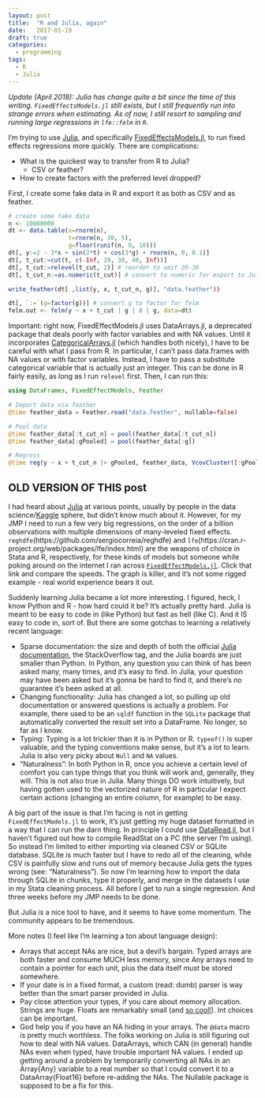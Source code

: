 ```yaml
---
layout: post
title:  "R and Julia, again"
date:   2017-01-19
draft: true
categories:
  - programming
tags:
  - R
  - Julia
---
```


_Update (April 2018): Julia has change quite a bit since the time of this writing. `FixedEffectsModels.jl` still exists, but I still frequently run into strange errors when estimating. As of now, I still resort to sampling and running large regressions in `lfe::felm` in `R`_.

I'm trying to use [Julia](http://julialang.org/), and specifically [FixedEffectsModels.jl](https://github.com/matthieugomez/FixedEffectModels.jl), to run fixed effects regressions more quickly. There are complications:

- What is the quickest way to transfer from R to Julia?
  - CSV or feather?
- How to create factors with the preferred level dropped?

First, I create some fake data in R and export it as both as CSV and as feather.

```r
# create some fake data
n <- 10000000
dt <- data.table(x=rnorm(n),
                 t=rnorm(n, 30, 5),
                 g=floor(runif(n, 0, 10)))
dt[, y:=2 - 3*x + sin(2*t) + cos(3*g) + rnorm(n, 0, 0.1)]
dt[, t_cut:=cut(t, c(-Inf, 20, 30, 40, Inf))]
dt[, t_cut:=relevel(t_cut, 2)] # reorder to omit 20-30
dt[, t_cut_n:=as.numeric(t_cut)] # convert to numeric for export to Julia

write_feather(dt[ ,list(y, x, t_cut_n, g)], "data.feather"))

dt[, `:=`(g=factor(g))] # convert g to factor for felm
felm.out <- felm(y ~ x + t_cut | g | 0 | g, data=dt)
```

Important: right now, FixedEffectModels.jl uses DataArrays.jl, a deprecated package that deals poorly with factor variables and with NA values. Until it incorporates [CategoricalArrays.jl](https://github.com/JuliaData/CategoricalArrays.jl) (which handles both nicely), I have to be careful with what I pass from R. In particular, I can't pass data.frames with NA values or with factor variables. Instead, I have to pass a substitute categorical variable that is actually just an integer. This can be done in R fairly easily, as long as I run `relevel` first. Then, I can run this:

```julia
using DataFrames, FixedEffectModels, Feather

# Import data via feather
@time feather_data = Feather.read("data.feather", nullable=false)

# Pool data
@time feather_data[:t_cut_n] = pool(feather_data[:t_cut_n])
@time feather_data[:gPooled] = pool(feather_data[:g])

# Regress
@time reg(y ~ x + t_cut_n |> gPooled, feather_data, VcovCluster([:gPooled]))
```

## OLD VERSION OF THIS post
I had heard about [Julia](http://julialang.org/) at various points, usually by people in the data science/[Kaggle](https://www.kaggle.com/) sphere, but didn't know much about it. However, for my JMP I need to run a few very big regressions, on the order of a billion observations with multiple dimensions of many-leveled fixed effects. `reghdfe`(https://github.com/sergiocorreia/reghdfe) and `lfe`(https://cran.r-project.org/web/packages/lfe/index.html) are the weapons of choice in Stata and R, respectively, for these kinds of models but someone while poking around on the internet I ran across [`FixedEffectModels.jl`](https://github.com/matthieugomez/FixedEffectModels.jl). Click that link and compare the speeds. The graph is killer, and it's not some rigged example - real world experience bears it out.

Suddenly learning Julia became a lot more interesting. I figured, heck, I know Python and R - how hard could it be? It's actually pretty hard. Julia is meant to be easy to code in (like Python) but fast as hell (like C). And it IS easy to code in, sort of. But there are some gotchas to learning a relatively recent language:

* Sparse documentation: the size and depth of both the official [Julia documentation](http://docs.julialang.org/en/release-0.4/manual/), the StackOverflow tag, and the Julia boards are just smaller than Python. In Python, any question you can think of has been asked many, many times, and it's easy to find. In Julia, your question may have been asked but it's gonna be hard to find it, and there's no guarantee it's been asked at all.
* Changing functionality: Julia has changed a lot, so pulling up old documentation or answered questions is actually a problem. For example, there used to be an `sqldf` function in the `SQLite` package that automatically converted the result set into a DataFrame. No longer, so far as I know.
* Typing: Typing is a lot trickier than it is in Python or R. `typeof()` is super valuable, and the typing conventions make sense, but it's a lot to learn. Julia is also very picky about `Null` and `NA` values.
* "Naturalness": In both Python in R, once you achieve a certain level of comfort you can type things that you think will work and, generally, they will. This is not also true in Julia. Many things DO work intuitively, but having gotten used to the vectorized nature of R in particular I expect certain actions (changing an entire column, for example) to be easy.

A big part of the issue is that I'm facing is not in getting `FixedEffectModels.jl` to work, it's just getting my huge dataset formatted in a way that I can run the darn thing. In principle I could use [DataRead.jl](https://github.com/WizardMac/DataRead.jl), but I haven't figured out how to compile ReadStat on a PC (the server I'm using). So instead I'm limited to either importing via cleaned CSV or SQLite database. SQLite is much faster but I have to redo all of the cleaning, while CSV is painfully slow and runs out of memory because Julia gets the types wrong (see: "Naturalness"). So now I'm learning how to import the data through SQLite in chunks, type it properly, and merge in the datasets I use in my Stata cleaning process. All before I get to run a single regression. And three weeks before my JMP needs to be done.

But Julia is a nice tool to have, and it seems to have some momentum. The community appears to be tremendous.

More notes (I feel like I'm learning a ton about language design):

- Arrays that accept NAs are nice, but a devil's bargain. Typed arrays are both faster and consume MUCH less memory, since Any arrays need to contain a pointer for each unit, plus the data itself must be stored somewhere.
- If your date is in a fixed format, a custom (read: dumb) parser is way better than the smart parser provided in Julia.
- Pay close attention your types, if you care about memory allocation. Strings are huge. Floats are remarkably small (and [so cool!](http://floating-point-gui.de/)). Int choices can be important.
- God help you if you have an NA hiding in your arrays. The `@data` macro is pretty much worthless. The folks working on Julia is still figuring out how to deal with NA values. DataArrays, which CAN (in general) handle NAs even when typed, have trouble important NA values. I ended up getting around a problem by temporarily converting all NAs in an Array{Any} variable to a real number so that I could convert it to a DataArray{Float16} before re-adding the NAs. The Nullable package is supposed to be a fix for this.
